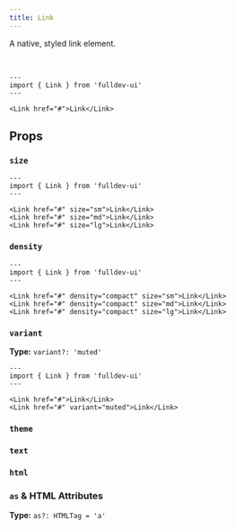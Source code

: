 ```yaml
---
title: Link
---
```



A native, styled link element.

<br />

```astro live
---
import { Link } from 'fulldev-ui'
---

<Link href="#">Link</Link>
```

## Props

### `size`

<SizeProp />

```astro live
---
import { Link } from 'fulldev-ui'
---

<Link href="#" size="sm">Link</Link>
<Link href="#" size="md">Link</Link>
<Link href="#" size="lg">Link</Link>
```

### `density`

<DensityProp />

```astro live
---
import { Link } from 'fulldev-ui'
---

<Link href="#" density="compact" size="sm">Link</Link>
<Link href="#" density="compact" size="md">Link</Link>
<Link href="#" density="compact" size="lg">Link</Link>
```

### `variant`

**Type:** `variant?: 'muted'`

<VariantProp />

```astro live
---
import { Link } from 'fulldev-ui'
---

<Link href="#">Link</Link>
<Link href="#" variant="muted">Link</Link>
```

### `theme`

<ThemeProp />

### `text`

<TextProp />

### `html`

<HtmlProp />

### `as` & HTML Attributes

**Type:** `as?: HTMLTag = 'a'`

<AsProp />
